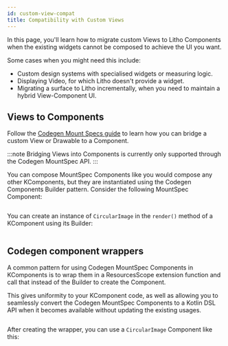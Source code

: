 ```yaml
---
id: custom-view-compat
title: Compatibility with Custom Views
---
```


In this page, you'll learn how to migrate custom Views to Litho Components when the existing widgets cannot be composed to achieve the UI you want.

Some cases when you might need this include:

* Custom design systems with specialised widgets or measuring logic.
* Displaying Video, for which Litho doesn't provide a widget.
* Migrating a surface to Litho incrementally, when you need to maintain a hybrid View-Component UI.

## Views to Components

Follow the [Codegen Mount Specs guide](/codegen/mount-specs.md) to learn how you can bridge a custom View or Drawable to a Component.

:::note
Bridging Views into Components is currently only supported through the Codegen MountSpec API.
:::

You can compose MountSpec Components like you would compose any other KComponents, but they are instantiated using the Codegen Components Builder pattern.
Consider the following MountSpec Component:

```kotlin file=sample/src/main/java/com/facebook/samples/litho/onboarding/viewcompat/CircularImageSpec.kt start=start_example end=end_example
```

You can create an instance of `CircularImage` in the `render()` method of a KComponent using its Builder:

```kotlin file=sample/src/main/java/com/facebook/samples/litho/onboarding/viewcompat/RootComponentUsingBuilder.kt start=start_use_mount_spec end=end_use_mount_spec
```

## Codegen component wrappers

A common pattern for using Codegen MountSpec Components in KComponents is to wrap them in a ResourcesScope extension function and call that instead of the Builder to create the Component.

This gives uniformity to your KComponent code, as well as allowing you to seamlessly convert the Codegen MountSpec Components to a Kotlin DSL API when it becomes available without updating the existing usages.

```kotlin file=sample/src/main/java/com/facebook/samples/litho/onboarding/viewcompat/KotlinWrappers.kt start=start_kwrapper end=end_kwrapper
```

After creating the wrapper, you can use a `CircularImage` Component like this:
```kotlin file=sample/src/main/java/com/facebook/samples/litho/onboarding/viewcompat/RootComponentUsingWrapper.kt start=start_use_mount_spec end=end_use_mount_spec
```
